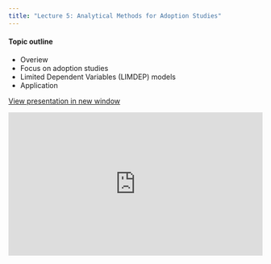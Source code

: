 ```yaml
---
title: "Lecture 5: Analytical Methods for Adoption Studies"
---
```


#### Topic outline

- Overiew
- Focus on adoption studies
- Limited Dependent Variables (LIMDEP) models
- Application

<a href="https://drive.google.com/file/d/1X1Q64saQFvcWmmcWb43DIAPQ6QZ3CKfk/view?usp=sharing" target="_blank" class="btn-slides">View presentation in new window</a>


::: {.box style="padding-bottom:56.25%; position:relative; display:block; width:100%;"}

<iframe src="https://drive.google.com/file/d/1X1Q64saQFvcWmmcWb43DIAPQ6QZ3CKfk/preview" 
        style="position:absolute; top:0; left:0; width:100%; height:100%;" 
        frameborder="0" 
        allow="autoplay"></iframe>

:::
